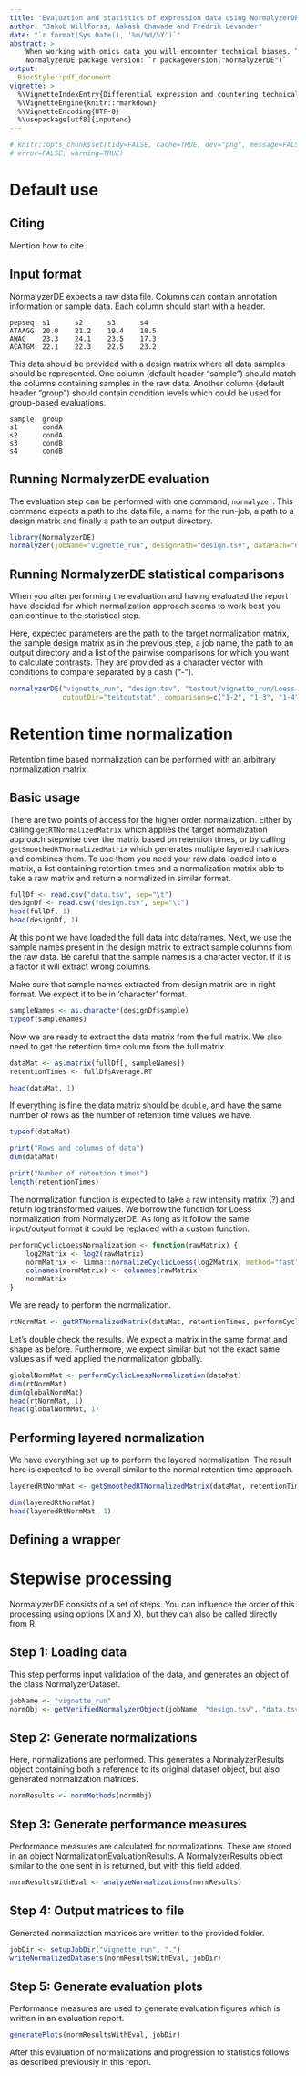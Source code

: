 ```yaml
---
title: "Evaluation and statistics of expression data using NormalyzerDE"
author: "Jakob Willforss, Aakash Chawade and Fredrik Levander"
date: "`r format(Sys.Date(), '%m/%d/%Y')`"
abstract: >
    When working with omics data you will encounter technical biases. These can often in part be remedied by using appropriate normalization approach. Normalyzer helps this process by both performing a number of readibly available normalizations as well as generating a summary document of the results.
    NormalyzerDE package version: `r packageVersion("NormalyzerDE")`
output: 
  BiocStyle::pdf_document
vignette: >
  %\VignetteIndexEntry{Differential expression and countering technical biases using NormalyzerDE}
  %\VignetteEngine{knitr::rmarkdown}
  %\VignetteEncoding{UTF-8}
  %\usepackage[utf8]{inputenc}
---
```


```r
# knitr::opts_chunk$set(tidy=FALSE, cache=TRUE, dev="png", message=FALSE,
# error=FALSE, warning=TRUE)
```

# Default use

## Citing

Mention how to cite.

## Input format

NormalyzerDE expects a raw data file. Columns can contain annotation information or sample data.
Each column should start with a header.

```
pepseq  s1      s2      s3      s4
ATAAGG  20.0    21.2    19.4    18.5
AWAG    23.3    24.1    23.5    17.3
ACATGM  22.1    22.3    22.5    23.2
```

This data should be provided with a design matrix where all data samples should be represented.
One column (default header "sample") should match the columns containing samples in the raw data.
Another column (default header "group") should contain condition levels which could be used for group-based
evaluations.

```
sample  group
s1      condA
s2      condA
s3      condB
s4      condB
```

## Running NormalyzerDE evaluation

The evaluation step can be performed with one command, `normalyzer`.
This command expects a path to the data file, a name for the run-job,
a path to a design matrix and finally a path to an output directory.

```r
library(NormalyzerDE)
normalyzer(jobName="vignette_run", designPath="design.tsv", dataPath="data.tsv", outputDir="testout")
```

## Running NormalyzerDE statistical comparisons

When you after performing the evaluation and having evaluated the report have decided
for which normalization approach seems to work best you can continue to the statistical step.

Here, expected parameters are the path to the target normalization matrix, the sample design matrix as
in the previous step, a job name, the path to an output directory and a list of the pairwise comparisons
for which you want to calculate contrasts. They are provided as a character vector with conditions to
compare separated by a dash ("-").

```r
normalyzerDE("vignette_run", "design.tsv", "testout/vignette_run/Loess-G-normalized.txt", 
             outputDir="testoutstat", comparisons=c("1-2", "1-3", "1-4"))
```

<!-- ## Evaluating results -->

<!-- This will generate a PDF containing  -->

<!-- ### Detecting outliers -->

<!-- The total intensity barplot can be used to see whether any samples has unusually high or low total intensity. -->

<!-- ![Total intensity](figs/1_tot_intensity.png) -->

<!-- The total missing can show if any sample has an unusual number of missing values, which can indicate an outlier. -->

<!-- ![Total NA](figs/2_tot_na.png) -->

<!-- The MDS plot gives an indication of how samples seems to group overall. We expect replicates to cluster closely - in particular for technical replicates. If one or a few samples are far of here it might indicate outliers. -->

<!-- ![MDS plot](figs/3_mds.png) -->

<!-- ### Variance investigations -->

<!-- After normalization intragroup variance is expected to be reduced within the group. This gives an assessment of how much the different normalizations influence the data, and sometimes which seems to perform the strongest. -->

<!-- ![Intragroup variance](figs/4_variance.png) -->

<!-- Normalization usually reduces variance measures compared to when doing a simple log2 transform. Similarly to the previous plot this gives an indication of how normalization influenced the variance in the data. -->

<!-- ![Variance compared to log2](figs/5_comp_variance.png) -->

<!-- The stable variables plot looks into features identified as particularly stable and checks how different normalization approaches influence their intragroup and overall variance.  -->

<!-- ![Stable variables](figs/6_stable_var.png) -->

<!-- ### Normalization comparisons -->

<!-- The scatter plot shows a distribution of CV over raw intensity for different normalization approaches (?). -->

<!-- ![Scatter](figs/7_scatter.png) -->

<!-- The MA plots shows the fold between the two first samples retrieved from the data matrix. Often in non-normalized there is a fold shift between samples which can be countered by normalization. Ideally the red fitting-line will go close to zero here. -->

<!-- ![MA plot](figs/8_ma.png) -->

<!-- The scatter plot plots intensities of sample 1 against sample 2. This gives a sense of how the intensities varies between samples. There will always be a variation, but overall they are expected to be close to a linear trend, with similar variation around independent of intensity. -->

<!-- ![Scatter](figs/9_scatter.png) -->

<!-- The QQ plot ... -->

<!-- ![QQ](figs/10_qq.png) -->

<!-- The intensity box plot... -->

<!-- ![MDS plot](figs/11_intensity_box.png) -->

<!-- The fold plot... -->

<!-- ![MDS plot](figs/12_fold.png) -->

<!-- The sample density plots... -->

<!-- ![MDS plot](figs/13_density.png) -->

<!-- The MDS plots... -->

<!-- ![MDS plot](figs/14_mdses.png) -->

<!-- The dispersion plots... -->

<!-- ![MDS plot](figs/15_dispersion.png) -->

<!-- The correlation plots... -->

<!-- ![MDS plot](figs/16_correlation.png) -->

<!-- The clustering plot... -->

<!-- ![MDS plot](figs/17_cluster.png) -->

<!-- The differential expression plots... -->

<!-- ![MDS plot](figs/18_de.png) -->

# Retention time normalization

Retention time based normalization can be performed with an arbitrary normalization matrix.

## Basic usage

There are two points of access for the higher order normalization. Either by calling `getRTNormalizedMatrix` which applies the target normalization approach stepwise over the matrix based on retention times, or by calling `getSmoothedRTNormalizedMatrix` which generates multiple layered matrices and combines them. To use them you need your raw data loaded into a matrix, a list containing retention times and a normalization matrix able to take a raw matrix and return a normalized in similar format.

```r
fullDf <- read.csv("data.tsv", sep="\t")
designDf <- read.csv("design.tsv", sep="\t")
head(fullDf, 1)
head(designDf, 1)
```

At this point we have loaded the full data into dataframes. Next, we use the sample names present in the design matrix to extract sample columns from the raw data. Be careful that the sample names is a character vector. If it is a factor it will extract wrong columns.

Make sure that sample names extracted from design matrix are in right format. We expect it to be in 'character' format.

```r
sampleNames <- as.character(designDf$sample)
typeof(sampleNames)
```

Now we are ready to extract the data matrix from the full matrix. We also need to get the retention time column from the full matrix.

```r
dataMat <- as.matrix(fullDf[, sampleNames])
retentionTimes <- fullDf$Average.RT

head(dataMat, 1)
```

If everything is fine the data matrix should be `double`, and have the same number of rows as the number of retention time values we have.

```r
typeof(dataMat)

print("Rows and columns of data")
dim(dataMat)

print("Number of retention times")
length(retentionTimes)
```

The normalization function is expected to take a raw intensity matrix (?) and return log transformed values. We borrow the function for Loess normalization from NormalyzerDE. As long as it follow the same input/output format it could be replaced with a custom function.

```r
performCyclicLoessNormalization <- function(rawMatrix) {
    log2Matrix <- log2(rawMatrix)
    normMatrix <- limma::normalizeCyclicLoess(log2Matrix, method="fast")
    colnames(normMatrix) <- colnames(rawMatrix)
    normMatrix
}
```

We are ready to perform the normalization.

```r
rtNormMat <- getRTNormalizedMatrix(dataMat, retentionTimes, performCyclicLoessNormalization, stepSizeMinutes=1, windowMinCount=100)
```

Let's double check the results. We expect a matrix in the same format and shape as before. Furthermore, we expect similar but not the exact same values as if we'd applied the normalization globally.

```r
globalNormMat <- performCyclicLoessNormalization(dataMat)
dim(rtNormMat)
dim(globalNormMat)
head(rtNormMat, 1)
head(globalNormMat, 1)
```

## Performing layered normalization

We have everything set up to perform the layered normalization. The result here is expected to be overall similar to the normal retention time approach.

```r
layeredRtNormMat <- getSmoothedRTNormalizedMatrix(dataMat, retentionTimes, performCyclicLoessNormalization, stepSizeMinutes=1, windowMinCount=100, frameShifts=3, mergeMethod="mean")

dim(layeredRtNormMat)
head(layeredRtNormMat, 1)
```

## Defining a wrapper

# Stepwise processing

NormalyzerDE consists of a set of steps. You can influence the order of this processing using options (X and X), but they can also be called directly from R.

## Step 1: Loading data

This step performs input validation of the data, and generates an object of the class NormalyzerDataset.

```r
jobName <- "vignette_run"
normObj <- getVerifiedNormalyzerObject(jobName, "design.tsv", "data.tsv")
```

## Step 2: Generate normalizations

Here, normalizations are performed. This generates a NormalyzerResults object containing both a reference to its original dataset object, but also generated normalization matrices.

```r
normResults <- normMethods(normObj)
```

## Step 3: Generate performance measures

Performance measures are calculated for normalizations. These are stored in an object NormalizationEvaluationResults. A NormalyzerResults object similar to the one sent in is returned, but with this field added.

```r
normResultsWithEval <- analyzeNormalizations(normResults)
```

## Step 4: Output matrices to file

Generated normalization matrices are written to the provided folder.

```r
jobDir <- setupJobDir("vignette_run", ".")
writeNormalizedDatasets(normResultsWithEval, jobDir)
```

## Step 5: Generate evaluation plots

Performance measures are used to generate evaluation figures which is written in an evaluation report.

```r
generatePlots(normResultsWithEval, jobDir)
```

After this evaluation of normalizations and progression to statistics follows as described previously in this report.















